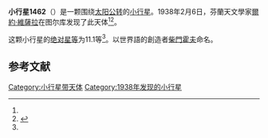 {{Infobox planet
| bgcolour = #FFFFC0
| name = 1462 Zamenhof
| symbol = 
| image = 
| caption = 
| discovery = yes
| discovery_ref = 
| discoverer = [[爾約·維薩拉|爾約·維薩拉]]
| discovery_site = {{FIN}}[[图尔库|图尔库]] 
| discovered = 1938年2月6日
| designations = yes
| mp_name = 
| named_after = 
| alt_names = 1938 CA/ 1963 TS / 1964 VF2 / 1969 TU5
| mp_category = [[主带小行星|主带小行星]]
| orbit_ref = <ref name="a">[http://ssd.jpl.nasa.gov/sbdb.cgi?sstr=1462 1462 Zamenhof] {{Wayback|url=http://ssd.jpl.nasa.gov/sbdb.cgi?sstr=1462 |date=20201118193921 }}，小行星數據庫瀏覽器（JPL Small-Body Database Browser）－[[美国国家航空航天局|美国国家航空航天局]]喷气推进实验室</ref>
| epoch = 2456400.5 (2013年4月18日更新)
| aphelion = {{convert|3.490858032460845|AU|km|3|abbr=on|lk=out}}
| perihelion = {{convert|2.805535476212831|AU|km|3|abbr=on}}
| semimajor = {{convert|3.148196754336838|AU|km|3|abbr=on}}
| eccentricity = 0.108843667
| period = 2040.286834 [[日|日]]<br />5.59[[儒略年|儒略年]]
| avg_speed = 
| inclination = .9676139064137007
| asc_node = 24.77915483148596
| mean_anomaly = 
| arg_peri = 188.6787240158047
| satellites = 
| physical_characteristics = yes
| dimensions = 
| mass = 
| density = 
| surface_grav = 
| escape_velocity = 
| sidereal_day = 
| axial_tilt = 
| pole_ecliptic_lat = 
| pole_ecliptic_lon = 
| albedo = 
| temperatures= 
| temp_name1 = 
| mean_temp_1 = 
| max_temp_1 = 
| temp_name2 = 
| max_temp_2 = 
| spectral_type = 
| abs_magnitude = 188.6787240158047
}}

'''小行星1462'''（{{lang-en|1462 Zamenhof}}）是一颗围绕[[太阳|太阳]][[公转|公转]]的[[小行星|小行星]]。1938年2月6日，芬蘭天文學家[[爾約·維薩拉|爾約·維薩拉]]在图尔库发现了此天体<ref name="a" /><ref>{{cite news|title=小行星列表|url=http://cfa-www.harvard.edu/iau/lists/NumberedMPs.txt|accessdate=2013-07-08|newspaper=哈佛大学|archive-date=2008-05-17|archive-url=https://web.archive.org/web/20080517010638/http://cfa-www.harvard.edu/iau/lists/NumberedMPs.txt|dead-url=no}}</ref>。

这颗小行星的[[绝对星等|绝对星等]]为11.1等<ref name="a" />。以世界語的創造者[[柴門霍夫|柴門霍夫]]命名。

==参考文献==
{{reflist}}
{{Minor Planet Number|[[小行星1461|小行星1461]]|[[小行星1463|小行星1463]]}}

{{小天体}}

[[Category:小行星带天体|Category:小行星带天体]]
[[Category:1938年发现的小行星|Category:1938年发现的小行星]]

{{asteroid-stub}}